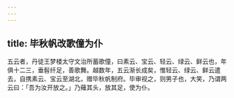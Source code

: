 ```yaml
---
---
---
```

title: 毕秋帆改歌僮为仆
---



五云者，丹徒王梦楼太守文治所蓄歌僮，曰素云、宝云、轻云、绿云、鲜云也，年俱十二三，垂髫纤足，善歌舞。越数年，五云渐长成矣，惟轻云、绿云、鲜云遣去，自携素云、宝云至湖北，赠毕秋帆制府。毕审视之，则男子也，大笑，乃谓两云曰：「吾为汝开放之。」乃薙其头，放其足，使为仆。